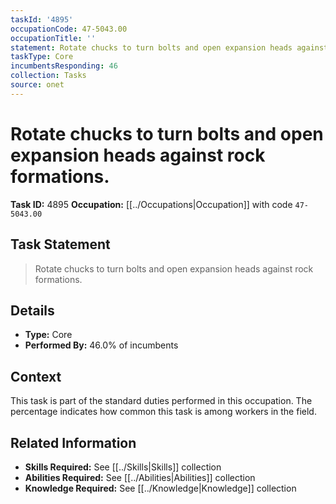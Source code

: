```yaml
---
taskId: '4895'
occupationCode: 47-5043.00
occupationTitle: ''
statement: Rotate chucks to turn bolts and open expansion heads against rock formations.
taskType: Core
incumbentsResponding: 46
collection: Tasks
source: onet
---
```

# Rotate chucks to turn bolts and open expansion heads against rock formations.

**Task ID:** 4895
**Occupation:** [[../Occupations|Occupation]] with code `47-5043.00`

## Task Statement

> Rotate chucks to turn bolts and open expansion heads against rock formations.

## Details

- **Type:** Core
- **Performed By:** 46.0% of incumbents

## Context

This task is part of the standard duties performed in this occupation. The percentage indicates how common this task is among workers in the field.

## Related Information

- **Skills Required:** See [[../Skills|Skills]] collection
- **Abilities Required:** See [[../Abilities|Abilities]] collection
- **Knowledge Required:** See [[../Knowledge|Knowledge]] collection
